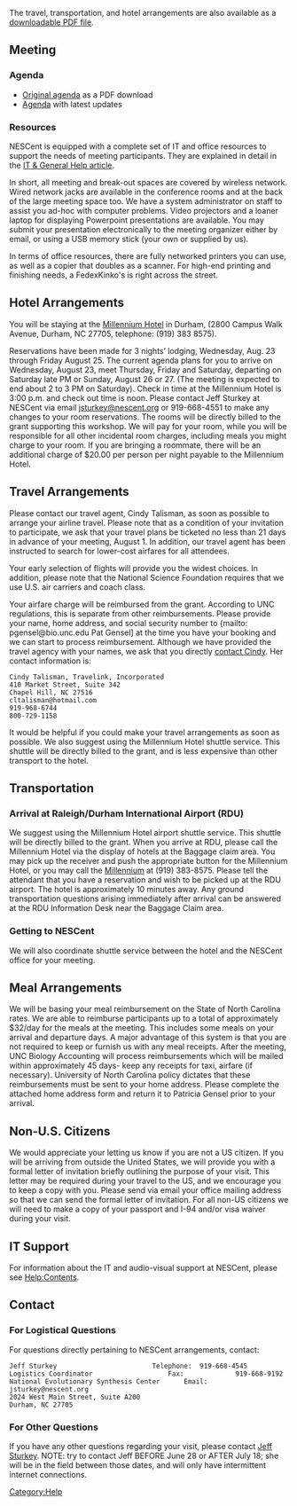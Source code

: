 The travel, transportation, and hotel arrangements are also available as a [[Media:Travel_Arrangements.pdf|downloadable PDF file]].
 
==Meeting==

===Agenda===

* [[Media:Agenda.pdf |Original agenda]] as a PDF download
* [[Agenda|Agenda]] with latest updates

===Resources===

NESCent is equipped with a complete set of IT and office resources to support the needs of meeting participants. They are explained in detail in the [[Help:Contents|IT &amp; General Help article]].

In short, all meeting and break-out spaces are covered by wireless network. Wired network jacks are available in the conference rooms and at the back of the large meeting space too. We have a system administrator on staff to assist you ad-hoc with computer problems. Video projectors and a loaner laptop for displaying Powerpoint presentations are available. You may submit your presentation electronically to the meeting organizer either by email, or using a USB memory stick (your own or supplied by us).

In terms of office resources, there are fully networked printers you can use, as well as a copier that doubles as a scanner. For high-end printing and finishing needs, a FedexKinko's is right across the street.

==Hotel Arrangements==
You will be staying at the [http://www.millenniumhotels.com/MCIL.nsf/LU_HOTELDOC/113$$HotelDescription?OpenDocument Millennium Hotel] in Durham, (2800 Campus Walk Avenue, Durham, NC  27705, telephone: (919) 383 8575).

Reservations have been made for 3 nights’ lodging, Wednesday, Aug. 23 through Friday August 25.  The current agenda plans for you to arrive on Wednesday, August 23, meet Thursday, Friday and Saturday, departing on Saturday late PM or Sunday, August 26 or 27. (The meeting is expected to end about 2 to 3 PM on Saturday).  Check in time at the Millennium Hotel is 3:00 p.m. and check out time is noon.  Please contact Jeff Sturkey at NESCent via email [mailto:jsturkey@nescent.org jsturkey@nescent.org] or 919-668-4551 to make any changes to your room reservations.  The rooms will be directly billed to the grant supporting this workshop.  We will pay for your room, while you will be responsible for all other incidental room charges, including meals you might charge to your room.  If you are bringing a roommate, there will be an additional charge of $20.00 per person per night payable to the Millennium Hotel.

==Travel Arrangements==
Please contact our travel agent, Cindy Talisman, as soon as possible to arrange your airline travel.  Please note that as a condition of your invitation to participate, we ask that your travel plans be ticketed no less than 21 days in advance of your meeting, August 1.  In addition, our travel agent has been instructed to search for lower-cost airfares for all attendees.  

Your early selection of flights will provide you the widest choices.  In addition, please note that the National Science Foundation requires that we use U.S. air carriers and coach class. 

Your airfare charge will be reimbursed from the grant.  According to UNC regulations, this is separate from other reimbursements.  Please provide your name, home address, and social security number to {mailto: pgensel@bio.unc.edu Pat Gensel] at the time you have your booking and we can start to process reimbursement.  Although we have provided the travel agency with your names, we ask that you directly [mailto:cltalisman@hotmail.com contact Cindy].  Her contact information is:
<pre>
Cindy Talisman, Travelink, Incorporated			 
410 Market Street, Suite 342
Chapel Hill, NC 27516
cltalisman@hotmail.com
919-968-6744 
800-729-1158
</pre>
It would be helpful if you could make your travel arrangements as soon as possible.  We also suggest using the Millennium Hotel shuttle service.  This shuttle will be directly billed to the grant, and is less expensive than other transport to the hotel.

==Transportation==

===Arrival at Raleigh/Durham International Airport (RDU)===
We suggest using the Millennium Hotel airport shuttle service.  This shuttle will be directly billed to the grant.  When you arrive at RDU, please call the Millennium Hotel via the display of hotels at the Baggage claim area.  You may pick up the receiver and push the appropriate button for the Millennium Hotel, or you may call the [http://www.millenniumhotels.com/MCIL.nsf/LU_HOTELDOC/113$$HotelDescription?OpenDocument Millennium] at (919) 383-8575.  Please tell the attendant that you have a reservation and wish to be picked up at the RDU airport.  The hotel is approximately 10 minutes away.  Any ground transportation questions arising immediately after arrival can be answered at the RDU Information Desk near the Baggage Claim area.

===Getting to NESCent===
We will also coordinate shuttle service between the hotel and the NESCent office for your meeting.

==Meal Arrangements== 
We will be basing your meal reimbursement on the State of North Carolina rates.  We are able to reimburse participants up to a total of approximately $32/day for the meals at the meeting.  This includes some meals on your arrival and departure days.  A major advantage of this system is that you are not required to keep or furnish us with any meal receipts.  After the meeting, UNC Biology Accounting will process reimbursements which will be mailed within approximately 45 days- keep any receipts for taxi, airfare (if necessary).  University of North Carolina policy dictates that these reimbursements must be sent to your home address.  Please complete the attached home address form and return it to Patricia Gensel prior to your arrival.

==Non-U.S. Citizens==
We would appreciate your letting us know if you are not a US citizen.  If you will be arriving from outside the United States, we will provide you with a formal letter of invitation briefly outlining the purpose of your visit.  This letter may be required during your travel to the US, and we encourage you to keep a copy with you.  Please send via email your office mailing address so that we can send the formal letter of invitation.  For all non-US citizens we will need to make a copy of your passport and I-94 and/or visa waiver during your visit.

==IT Support==
For information about the IT and audio-visual support at NESCent, please see [[Help:Contents]].

==Contact==
===For Logistical Questions===
For questions directly pertaining to NESCent arrangements, contact: 
<pre>
Jeff Sturkey						Telephone:  919-668-4545
Logistics Coordinator					Fax:             919-668-9192
National Evolutionary Synthesis Center		Email:         jsturkey@nescent.org
2024 West Main Street, Suite A200
Durham, NC 27705
</pre>

===For Other Questions===
If you have any other questions regarding your visit, please contact [mailto:jsturkey@nescent.org Jeff Sturkey].  NOTE: try to contact Jeff BEFORE June 28 or AFTER July 18; she will be in the field between those dates, and will only have intermittent internet connections.

[[Category:Help]]